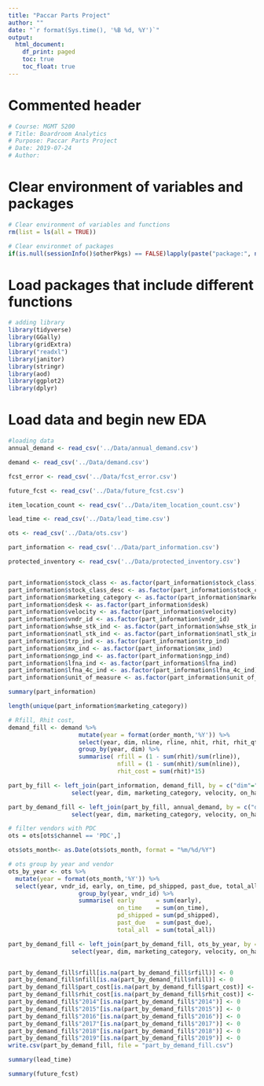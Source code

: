 ```yaml
---
title: "Paccar Parts Project"
author: ""
date: "`r format(Sys.time(), '%B %d, %Y')`"
output:
  html_document:
    df_print: paged
    toc: true
    toc_float: true
---
```



Commented header  
=========================================

```r
# Course: MGMT 5200
# Title: Boardroom Analytics
# Purpose: Paccar Parts Project
# Date: 2019-07-24
# Author: 
```


Clear environment of variables and packages  
=========================================

```r
# Clear environment of variables and functions
rm(list = ls(all = TRUE)) 

# Clear environmet of packages
if(is.null(sessionInfo()$otherPkgs) == FALSE)lapply(paste("package:", names(sessionInfo()$otherPkgs), sep=""), detach, character.only = TRUE, unload = TRUE)
```

Load packages that include different functions  
=========================================

```r
# adding library
library(tidyverse)
library(GGally)
library(gridExtra)
library("readxl")
library(janitor)
library(stringr)
library(aod)
library(ggplot2)
library(dplyr)
```

Load data and begin new EDA  
=========================================

```r
#loading data
annual_demand <- read_csv('../Data/annual_demand.csv')

demand <- read_csv('../Data/demand.csv')

fcst_error <- read_csv('../Data/fcst_error.csv')

future_fcst <- read_csv('../Data/future_fcst.csv')

item_location_count <- read_csv('../Data/item_location_count.csv')

lead_time <- read_csv('../Data/lead_time.csv')

ots <- read_csv('../Data/ots.csv')

part_information <- read_csv('../Data/part_information.csv')

protected_inventory <- read_csv('../Data/protected_inventory.csv')



```

```r
part_information$stock_class <- as.factor(part_information$stock_class)
part_information$stock_class_desc <- as.factor(part_information$stock_class_desc)
part_information$marketing_category <- as.factor(part_information$marketing_category)
part_information$desk <- as.factor(part_information$desk)
part_information$velocity <- as.factor(part_information$velocity)
part_information$vndr_id <- as.factor(part_information$vndr_id)
part_information$whse_stk_ind <- as.factor(part_information$whse_stk_ind)
part_information$natl_stk_ind <- as.factor(part_information$natl_stk_ind)
part_information$trp_ind <- as.factor(part_information$trp_ind)
part_information$mx_ind <- as.factor(part_information$mx_ind)
part_information$ngp_ind <- as.factor(part_information$ngp_ind)
part_information$lfna_ind <- as.factor(part_information$lfna_ind)
part_information$lfna_4c_ind <- as.factor(part_information$lfna_4c_ind)
part_information$unit_of_measure <- as.factor(part_information$unit_of_measure)

summary(part_information)
```


```r
length(unique(part_information$marketing_category))

```

```r
# Rfill, Rhit cost,
demand_fill <- demand %>%
                    mutate(year = format(order_month,'%Y')) %>%
                    select(year, dim, nline, rline, nhit, rhit, rhit_qty) %>%
                    group_by(year, dim) %>%
                    summarise( rfill = (1 - sum(rhit)/sum(rline)),
                               nfill = (1 - sum(nhit)/sum(nline)),
                               rhit_cost = sum(rhit)*15)

part_by_fill <- left_join(part_information, demand_fill, by = c("dim"="dim")) %>%
                  select(year, dim, marketing_category, velocity, on_hand, on_order, lead_time, vndr_id, fcst_3m, fcst_daily, safety_stock_days, safety_stock_qty, days_on_hand, part_cost, trp_ind, mx_ind, ngp_ind, lfna_ind, lfna_4c_ind, length, width, height, rfill, nfill, rhit_cost)

part_by_demand_fill <- left_join(part_by_fill, annual_demand, by = c("dim"="dim")) %>%
                  select(year, dim, marketing_category, velocity, on_hand, on_order, lead_time, vndr_id, fcst_3m, fcst_daily, safety_stock_days, safety_stock_qty, days_on_hand, part_cost, trp_ind, mx_ind, ngp_ind, lfna_ind, lfna_4c_ind, length, width, height, rfill, nfill, rhit_cost, "2014", "2015", "2016", "2017", "2018", "2019")

# filter vendors with PDC
ots = ots[ots$channel == 'PDC',]

ots$ots_month<- as.Date(ots$ots_month, format = "%m/%d/%Y")

# ots group by year and vendor
ots_by_year <- ots %>%
  mutate(year = format(ots_month,'%Y')) %>%                  
  select(year, vndr_id, early, on_time, pd_shipped, past_due, total_all) %>%
                    group_by(year, vndr_id) %>%
                    summarise( early      = sum(early),
                               on_time    = sum(on_time),
                               pd_shipped = sum(pd_shipped),
                               past_due   = sum(past_due),
                               total_all  = sum(total_all))

part_by_demand_fill <- left_join(part_by_demand_fill, ots_by_year, by = c("year"="year", "vndr_id" = "vndr_id")) %>%
                  select(year, dim, marketing_category, velocity, on_hand, on_order, lead_time, vndr_id, fcst_3m, fcst_daily, safety_stock_days, safety_stock_qty, days_on_hand, part_cost, trp_ind, mx_ind, ngp_ind, lfna_ind, lfna_4c_ind, length, width, height, rfill, nfill, rhit_cost, "2014", "2015", "2016", "2017", "2018", "2019", early, on_time, pd_shipped, past_due, total_all)


part_by_demand_fill$rfill[is.na(part_by_demand_fill$rfill)] <- 0
part_by_demand_fill$nfill[is.na(part_by_demand_fill$nfill)] <- 0
part_by_demand_fill$part_cost[is.na(part_by_demand_fill$part_cost)] <- 0
part_by_demand_fill$rhit_cost[is.na(part_by_demand_fill$rhit_cost)] <- 0
part_by_demand_fill$"2014"[is.na(part_by_demand_fill$"2014")] <- 0
part_by_demand_fill$"2015"[is.na(part_by_demand_fill$"2015")] <- 0
part_by_demand_fill$"2016"[is.na(part_by_demand_fill$"2016")] <- 0
part_by_demand_fill$"2017"[is.na(part_by_demand_fill$"2017")] <- 0
part_by_demand_fill$"2018"[is.na(part_by_demand_fill$"2018")] <- 0
part_by_demand_fill$"2019"[is.na(part_by_demand_fill$"2019")] <- 0
write.csv(part_by_demand_fill, file = "part_by_demand_fill.csv")

```



```r
summary(lead_time)
```


```r
summary(future_fcst)
```
















